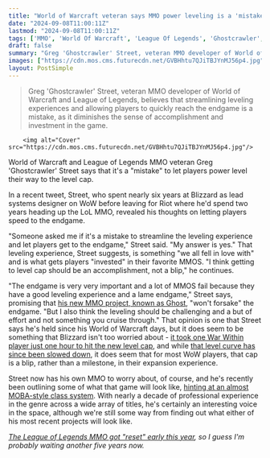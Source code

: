 ```yaml
---
title: "World of Warcraft veteran says MMO power leveling is a 'mistake': 'Getting to level cap should be an accomplishment, not a blip'"
date: "2024-09-08T11:00:11Z"
lastmod: "2024-09-08T11:00:11Z"
tags: ['MMO', 'World Of Warcraft', 'League Of Legends', 'Ghostcrawler', 'Ghost']
draft: false
summary: "Greg 'Ghostcrawler' Street, veteran MMO developer of World of Warcraft and League of Legends, believes that streamlining leveling experiences and allowing players to quickly reach the endgame is a mistake, as it diminishes the sense of accomplishment and investment in the game."
images: ["https://cdn.mos.cms.futurecdn.net/GVBHhtu7QJiTBJYnMJ56p4.jpg"]
layout: PostSimple
---
```

> Greg 'Ghostcrawler' Street, veteran MMO developer of World of Warcraft and League of Legends, believes that streamlining leveling experiences and allowing players to quickly reach the endgame is a mistake, as it diminishes the sense of accomplishment and investment in the game.


        <img alt="Cover" src="https://cdn.mos.cms.futurecdn.net/GVBHhtu7QJiTBJYnMJ56p4.jpg"/>
        
World of Warcraft and League of Legends MMO veteran Greg 'Ghostcrawler' Street says that it's a "mistake" to let players power level their way to the level cap.

In a recent tweet, Street, who spent nearly six years at Blizzard as lead systems designer on WoW before leaving for Riot where he'd spend two years heading up the LoL MMO, revealed his thoughts on letting players speed to the endgame.

"Someone asked me if it's a mistake to streamline the leveling experience and let players get to the endgame," Street said. "My answer is yes." That leveling experience, Street suggests, is something "we all fell in love with" and is what gets players "invested" in their favorite MMOS. "I think getting to level cap should be an accomplishment, not a blip," he continues.

"The endgame is very very important and a lot of MMOS fail because they have a good leveling experience and a lame endgame," Street says, promising that [his new MMO project, known as Ghost](https://www.gamesradar.com/mmo-veteran-of-wow-and-league-of-legends-finally-unveils-new-project-ghost-set-in-a-new-fantasy-universe/), "won't forsake" the endgame. "But I also think the leveling should be challenging and a but of effort and not something you cruise through." That opinion is one that Street says he's held since his World of Warcraft days, but it does seem to be something that Blizzard isn't too worried about - [it took one War Within player just one hour to hit the new level cap](https://www.gamesradar.com/games/world-of-warcraft/world-of-warcraft-grinder-hits-the-war-withins-new-level-cap-in-just-1-hour-beating-their-rival-by-minutes/), and while [that level curve has since been slowed down](https://www.gamesradar.com/games/world-of-warcraft/world-of-warcraft-director-says-leaning-on-games-like-warcraft-3-to-make-the-mmos-most-iconic-villains-means-that-blizzard-has-struggled-to-create-new-bad-guys-since/), it does seem that for most WoW players, that cap is a blip, rather than a milestone, in their expansion experience.

Street now has his own MMO to worry about, of course, and he's recently been outlining some of what that game will look like, [hinting at an almost MOBA-style class system](https://www.gamesradar.com/games/mmo/new-mmo-from-league-of-legends-own-mmo-veteran-is-taking-a-moba-style-approach-to-classes-with-lots-of-specialized-ones-we-cant-have-classes-that-are-too-generic/). With nearly a decade of professional experience in the genre across a wide array of titles, he's certainly an interesting voice in the space, although we're still some way from finding out what either of his most recent projects will look like.

[<em>The League of Legends MMO got "reset" early this year</em>](https://www.gamesradar.com/league-of-legends-mmo-is-reset-and-going-dark-for-likely-several-years-but-riot-insists-we-are-still-working-on-the-game/)*, so I guess I'm probably waiting another five years now.*
        